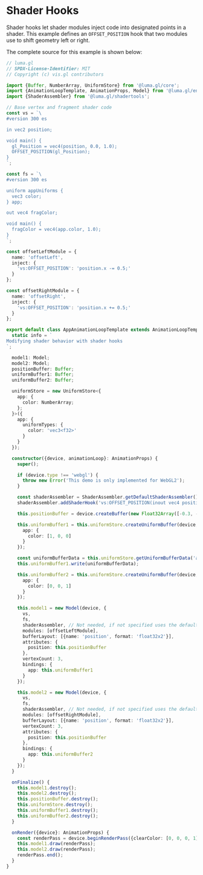 
# Shader Hooks

Shader hooks let shader modules inject code into designated points in a shader. This example defines an `OFFSET_POSITION` hook that two modules use to shift geometry left or right.

<DeviceTabs />
<ShaderHooksExample />

The complete source for this example is shown below:

```typescript
// luma.gl
// SPDX-License-Identifier: MIT
// Copyright (c) vis.gl contributors

import {Buffer, NumberArray, UniformStore} from '@luma.gl/core';
import {AnimationLoopTemplate, AnimationProps, Model} from '@luma.gl/engine';
import {ShaderAssembler} from '@luma.gl/shadertools';

// Base vertex and fragment shader code
const vs = `\
#version 300 es

in vec2 position;

void main() {
  gl_Position = vec4(position, 0.0, 1.0);
  OFFSET_POSITION(gl_Position);
}
`;

const fs = `\
#version 300 es

uniform appUniforms {  
  vec3 color;
} app;

out vec4 fragColor;

void main() {
  fragColor = vec4(app.color, 1.0);
}
`;

const offsetLeftModule = {
  name: 'offsetLeft',
  inject: {
    'vs:OFFSET_POSITION': 'position.x -= 0.5;'
  }
};

const offsetRightModule = {
  name: 'offsetRight',
  inject: {
    'vs:OFFSET_POSITION': 'position.x += 0.5;'
  }
};

export default class AppAnimationLoopTemplate extends AnimationLoopTemplate {
  static info = `
Modifying shader behavior with shader hooks
`;

  model1: Model;
  model2: Model;
  positionBuffer: Buffer;
  uniformBuffer1: Buffer;
  uniformBuffer2: Buffer;

  uniformStore = new UniformStore<{
    app: {
      color: NumberArray;
    };
  }>({
    app: {
      uniformTypes: {
        color: 'vec3<f32>'
      }
    }
  });

  constructor({device, animationLoop}: AnimationProps) {
    super();

    if (device.type !== 'webgl') {
      throw new Error('This demo is only implemented for WebGL2');
    }

    const shaderAssembler = ShaderAssembler.getDefaultShaderAssembler();
    shaderAssembler.addShaderHook('vs:OFFSET_POSITION(inout vec4 position)');

    this.positionBuffer = device.createBuffer(new Float32Array([-0.3, -0.5, 0.3, -0.5, 0.0, 0.5]));

    this.uniformBuffer1 = this.uniformStore.createUniformBuffer(device, 'app', {
      app: {
        color: [1, 0, 0]
      }
    });

    const uniformBufferData = this.uniformStore.getUniformBufferData('app');
    this.uniformBuffer1.write(uniformBufferData);

    this.uniformBuffer2 = this.uniformStore.createUniformBuffer(device, 'app', {
      app: {
        color: [0, 0, 1]
      }
    });

    this.model1 = new Model(device, {
      vs,
      fs,
      shaderAssembler, // Not needed, if not specified uses the default ShaderAssembler
      modules: [offsetLeftModule],
      bufferLayout: [{name: 'position', format: 'float32x2'}],
      attributes: {
        position: this.positionBuffer
      },
      vertexCount: 3,
      bindings: {
        app: this.uniformBuffer1
      }
    });

    this.model2 = new Model(device, {
      vs,
      fs,
      shaderAssembler, // Not needed, if not specified uses the default ShaderAssembler
      modules: [offsetRightModule],
      bufferLayout: [{name: 'position', format: 'float32x2'}],
      vertexCount: 3,
      attributes: {
        position: this.positionBuffer
      },
      bindings: {
        app: this.uniformBuffer2
      }
    });
  }

  onFinalize() {
    this.model1.destroy();
    this.model2.destroy();
    this.positionBuffer.destroy();
    this.uniformStore.destroy();
    this.uniformBuffer1.destroy();
    this.uniformBuffer2.destroy();
  }

  onRender({device}: AnimationProps) {
    const renderPass = device.beginRenderPass({clearColor: [0, 0, 0, 1]});
    this.model1.draw(renderPass);
    this.model2.draw(renderPass);
    renderPass.end();
  }
}

```

